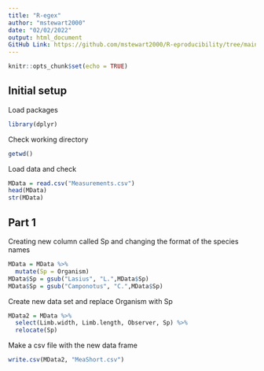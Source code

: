 ```yaml
---
title: "R-egex"
author: "mstewart2000"
date: "02/02/2022"
output: html_document
GitHub Link: https://github.com/mstewart2000/R-eproducibility/tree/main
---
```


```r
knitr::opts_chunk$set(echo = TRUE)
```

## Initial setup
Load packages
```r
library(dplyr)
```

Check working directory
```r
getwd()
```


Load data and check
```r
MData = read.csv("Measurements.csv")
head(MData)
str(MData)
```

## Part 1

Creating new column called Sp and changing the format of the species names
```r
MData = MData %>%
  mutate(Sp = Organism)
MData$Sp = gsub("Lasius", "L.",MData$Sp)
MData$Sp = gsub("Camponotus", "C.",MData$Sp)
```

Create new data set and replace Organism with Sp
```r
MData2 = MData %>%
  select(Limb.width, Limb.length, Observer, Sp) %>%
  relocate(Sp)
```

Make a csv file with the new data frame
```r
write.csv(MData2, "MeaShort.csv")
```

